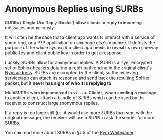 # Anonymous Replies using SURBs
SURBs ('Single Use Reply Blocks') allow clients to reply to incoming messages anonymously.

It will often be the case that a client app wants to interact with a service of some kind, or a P2P application on someone else's machine. It defeats the purpose of the whole system if a client app needs to reveal its own gateway public key and client public key in order to get a response.

Luckily, SURBs allow for anonymous replies. A SURB is a layer encrypted set of Sphinx headers detailing a reply path ending in the original client's [Nym address](../traffic/addressing-system). SURBs are encrypted by the client, so the recieving service/app can attach its response and send back the resulting Sphinx packet, but it **never has sight of who it is replying to**.

MultiSURBs were implemented in `v1.1.4`. Clients, when sending a message to another client, attach a bundle of SURBs which can be used by the receiver to construct large anonymous replies.

If a reply is too large still (i.e. it would use more SURBs than sent with the original message), the receiver will use a SURB to ask the sender for more SURBs.

You can read more about SURBs in §4.5 of the [Nym Whitepaper](https://nymtech.net/nym-whitepaper.pdf).
